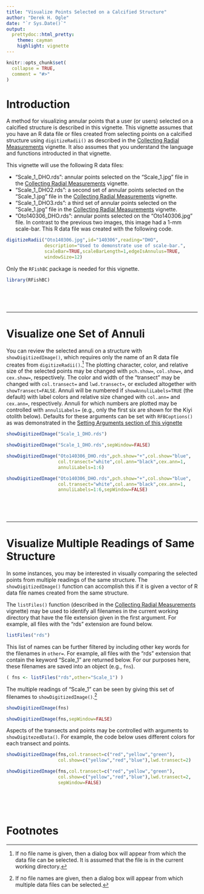 ```yaml
---
title: "Visualize Points Selected on a Calcified Structure"
author: "Derek H. Ogle"
date: "`r Sys.Date()`"
output: 
  prettydoc::html_pretty:
    theme: cayman
    highlight: vignette
---
```


```r
knitr::opts_chunk$set(
  collapse = TRUE,
  comment = "#>"
)
```


# Introduction
A method for visualizing annular points that a user (or users) selected on a calcified structure is described in this vignette. This vignette assumes that you have an R data file or files created from selecting points on a calcified structure using `digitizeRadii()` as described in the [Collecting Radial Measurements](collectRadiiData.html) vignette. It also assumes that you understand the language and functions introducted in that vignette.

This vignette will use the following R data files:

* "Scale_1_DHO.rds": annular points selected on the "Scale_1.jpg" file in the [Collecting Radial Measurements](collectRadiiData.html) vignette.
* "Scale_1_DHO2.rds": a second set of annular points selected on the "Scale_1.jpg" file in the [Collecting Radial Measurements](collectRadiiData.html) vignette.
* "Scale_1_DHO3.rds": a third set of annular points selected on the "Scale_1.jpg" file in the [Collecting Radial Measurements](collectRadiiData.html) vignette.
* "Oto140306_DHO.rds": annular points selected on the "Oto140306.jpg" file. In contrast to the previous two images, this image had a 1-mm scale-bar. This R data file was created with the following code.

```r
digitizeRadii("Oto140306.jpg",id="140306",reading="DHO",
              description="Used to demonstrate use of scale-bar.",
              scaleBar=TRUE,scaleBarLength=1,edgeIsAnnulus=TRUE,
              windowSize=12)
```

Only the `RFishBC` package is needed for this vignette.
```r
library(RFishBC)
```

\  

\  

----

# Visualize one Set of Annuli
You can review the selected annuli on a structure with `showDigitizedImage()`, which requires only the name of an R data file creates from `digitizeRadii()`.[^sdifilename] The plotting character, color, and relative size of the selected points may be changed with `pch.show=`, `col.show=`, and `cex.show=`, respectively. The color and width of the "transect" may be changed with `col.transect=` and `lwd.transect=`, or excluded altogether with `showTransect=FALSE`. Annuli will be numbered if `showAnnuliLabels=TRUE` (the default) with label colors and relative size changed with `col.ann=` and `cex.ann=`, respectively. Annuli for which numbers are plotted may be controlled with `annuliLabels=` (e.g., only the first six are shown for the Kiyi otolith below). Defaults for these arguments can be set with `RFBCoptions()` as was demonstrated in the [Setting Arguments section of this vignette](collectRadiiData.html#setoptions1)

```r
showDigitizedImage("Scale_1_DHO.rds")
```
```r
showDigitizedImage("Scale_1_DHO.rds",sepWindow=FALSE)
```


```r
showDigitizedImage("Oto140306_DHO.rds",pch.show="+",col.show="blue",
                   col.transect="white",col.ann="black",cex.ann=1,
                   annuliLabels=1:6)
```
```r
showDigitizedImage("Oto140306_DHO.rds",pch.show="+",col.show="blue",
                   col.transect="white",col.ann="black",cex.ann=1,
                   annuliLabels=1:6,sepWindow=FALSE)
```

\  

\  

----

# Visualize Multiple Readings of Same Structure
In some instances, you may be interested in visually comparing the selected points from multiple readings of the same structure. The `showDigitizedImage()` function can accomplish this if it is given a vector of R data file names created from the same structure.

The `listFiles()` function (described in the [Collecting Radial Measurements](collectRadiiData.html) vignette) may be used to identify all filenames in the current working directory that have the file extension given in the first argument. For example, all files with the "rds" extension are found below.
```r
listFiles("rds")
```

This list of names can be further filtered by including other key words for the filenames in `other=`. For example, all files with the "rds" extension that contain the keyword "Scale_1" are returned below. For our purposes here, these filenames are saved into an object (e.g., `fns`).
```r
( fns <- listFiles("rds",other="Scale_1") )
```

The multiple readings of "Scale_1" can be seen by giving this set of filenames to `showDigitizedImage()`.[^sdifilename2]
```r
showDigitizedImage(fns)
```
```r
showDigitizedImage(fns,sepWindow=FALSE)
```

Aspects of the transects and points may be controlled with arguments to `showDigitezedData()`. For example, the code below uses different colors for each transect and points.
```r
showDigitizedImage(fns,col.transect=c("red","yellow","green"),
                   col.show=c("yellow","red","blue"),lwd.transect=2)
```
```r
showDigitizedImage(fns,col.transect=c("red","yellow","green"),
                   col.show=c("yellow","red","blue"),lwd.transect=2,
                   sepWindow=FALSE)
```

\  

\  

# Footnotes

[^sdifilename]: If no file name is given, then a dialog box will appear from which the data file can be selected. It is assumed that the file is in the current working directory.

[^sdifilename2]: If no file names are given, then a dialog box will appear from which multiple data files can be selected.
